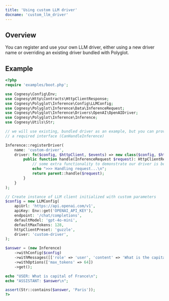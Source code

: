 ```yaml
---
title: 'Using custom LLM driver'
docname: 'custom_llm_driver'
---
```


## Overview

You can register and use your own LLM driver, either using a new driver name
or overriding an existing driver bundled with Polyglot.

## Example

```php
<?php
require 'examples/boot.php';

use Cognesy\Config\Env;
use Cognesy\Http\Contracts\HttpClientResponse;
use Cognesy\Polyglot\Inference\Config\LLMConfig;
use Cognesy\Polyglot\Inference\Data\InferenceRequest;
use Cognesy\Polyglot\Inference\Drivers\OpenAI\OpenAIDriver;
use Cognesy\Polyglot\Inference\Inference;
use Cognesy\Utils\Str;

// we will use existing, bundled driver as an example, but you can provide any class that implements
// a required interface (CanHandleInference)

Inference::registerDriver(
    name: 'custom-driver',
    driver: fn($config, $httpClient, $events) => new class($config, $httpClient, $events) extends OpenAIDriver {
        public function handle(InferenceRequest $request): HttpClientResponse {
            // some extra functionality to demonstrate our driver is being used
            echo ">>> Handling request...\n";
            return parent::handle($request);
        }
    }
);

// Create instance of LLM client initialized with custom parameters
$config = new LLMConfig(
    apiUrl: 'https://api.openai.com/v1',
    apiKey: Env::get('OPENAI_API_KEY'),
    endpoint: '/chat/completions',
    defaultModel: 'gpt-4o-mini',
    defaultMaxTokens: 128,
    httpClientPreset: 'guzzle',
    driver: 'custom-driver',
);

$answer = (new Inference)
    ->withConfig($config)
    ->withMessages([['role' => 'user', 'content' => 'What is the capital of France']])
    ->withOptions(['max_tokens' => 64])
    ->get();

echo "USER: What is capital of France\n";
echo "ASSISTANT: $answer\n";

assert(Str::contains($answer, 'Paris'));
?>
```
